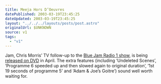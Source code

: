 ```yaml
---
title: Meeja Hors D’Oeuvres
datePublished: 2003-03-19T23:45:25
dateUpdated: 2003-03-19T23:45:25
layout: "../../../layouts/posts/post.astro"
originalUrl: $UNKNOWN
source: v1
tags:
  - "v1"
---
```


Jam, Chris Morris&#8217; TV follow-up to the [Blue Jam Radio 1 show][1], is being [released on DVD][2] in April. The extra features (including &#8216;Undeleted Scenes&#8217;, &#8216;Programme 6 speeded up and then slowed again to original duration&#8217;, &#8216;1st 19 seconds of programme 5&#8217; and &#8216;Adam & Joe&#8217;s Goitre&#8217;) sound well worth waiting for.

[1]: http://cabinessence.cream.org/ "Cream.org: Jam Festival (Blue Jam episodes in Real Audio)"
[2]: http://www.amazon.co.uk/exec/obidos/ASIN/B00008IATN/ohsky "Amazon.co.uk: Jam DVD"
